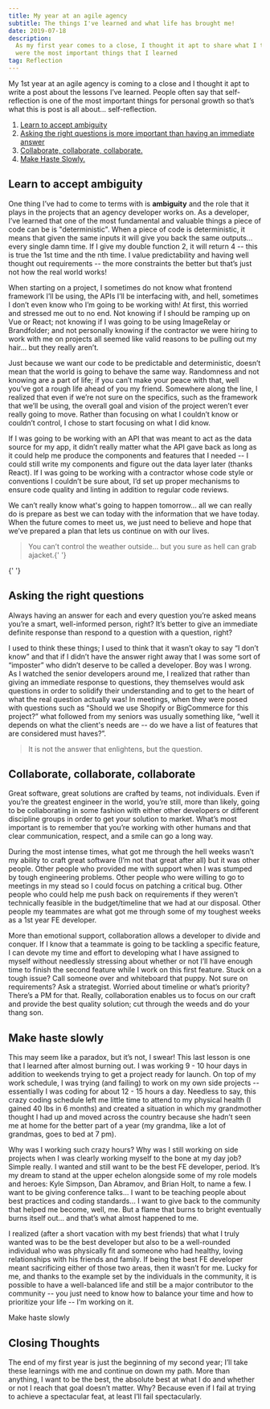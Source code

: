 ```yaml
---
title: My year at an agile agency
subtitle: The things I've learned and what life has brought me!
date: 2019-07-18
description:
  As my first year comes to a close, I thought it apt to share what I thought
  were the most important things that I learned
tag: Reflection
---
```


My 1st year at an agile agency is coming to a close and I thought it apt to
write a post about the lessons I’ve learned. People often say that
self-reflection is one of the most important things for personal growth so
that’s what this is post is all about… self-reflection.

1. [ Learn to accept ambiguity ](#learn-to-accept-ambiguity)
2. [ Asking the right questions is more important than having an immediate answer ](#asking-the-right-questions)
3. [ Collaborate, collaborate, collaborate. ](#collaborate-collaborate-collaborate)
4. [Make Haste Slowly.](#make-haste-slowly)

## Learn to accept ambiguity

One thing I’ve had to come to terms with is **ambiguity** and the role that it
plays in the projects that an agency developer works on. As a developer, I’ve
learned that one of the most fundamental and valuable things a piece of code can
be is "deterministic". When a piece of code is deterministic, it means that
given the same inputs it will give you back the same outputs… every single damn
time. If I give my double function 2, it will return 4 -- this is true the 1st
time and the nth time. I value predictability and having well thought out
requirements -- the more constraints the better but that’s just not how the real
world works!

When starting on a project, I sometimes do not know what frontend framework I’ll
be using, the APIs I’ll be interfacing with, and hell, sometimes I don’t even
know who I’m going to be working with! At first, this worried and stressed me
out to no end. Not knowing if I should be ramping up on Vue or React; not
knowing if I was going to be using ImageRelay or Brandfolder; and not personally
knowing if the contractor we were hiring to work with me on projects all seemed
like valid reasons to be pulling out my hair… but they really aren’t.

Just because we want our code to be predictable and deterministic, doesn’t mean
that the world is going to behave the same way. Randomness and not knowing are a
part of life; if you can’t make your peace with that, well you’ve got a rough
life ahead of you my friend. Somewhere along the line, I realized that even if
we’re not sure on the specifics, such as the framework that we’ll be using, the
overall goal and vision of the project weren’t ever really going to move. Rather
than focusing on what I couldn’t know or couldn’t control, I chose to start
focusing on what I did know.

If I was going to be working with an API that was meant to act as the data
source for my app, it didn’t really matter what the API gave back as long as it
could help me produce the components and features that I needed -- I could still
write my components and figure out the data layer later (thanks React). If I was
going to be working with a contractor whose code style or conventions I couldn’t
be sure about, I’d set up proper mechanisms to ensure code quality and linting
in addition to regular code reviews.

We can’t really know what's going to happen tomorrow… all we can really do is
prepare as best we can today with the information that we have today. When the
future comes to meet us, we just need to believe and hope that we’ve prepared a
plan that lets us continue on with our lives.

<BlockQuote>
  You can’t control the weather outside… but you sure as hell can grab
  ajacket.{' '}
</BlockQuote>{' '}

## Asking the right questions

Always having an answer for each and every question you’re asked means you’re a
smart, well-informed person, right? It’s better to give an immediate definite
response than respond to a question with a question, right?

I used to think these things; I used to think that it wasn’t okay to say “I
don’t know” and that if I didn’t have the answer right away that I was some sort
of “imposter” who didn’t deserve to be called a developer. Boy was I wrong. As I
watched the senior developers around me, I realized that rather than giving an
immediate response to questions, they themselves would ask questions in order to
solidify their understanding and to get to the heart of what the real question
actually was! In meetings, when they were posed with questions such as “Should
we use Shopify or BigCommerce for this project?” what followed from my seniors
was usually something like, “well it depends on what the client's needs are --
do we have a list of features that are considered must haves?”.

<BlockQuote author="Eugene Ionesco">
  It is not the answer that enlightens, but the question.
</BlockQuote>

## Collaborate, collaborate, collaborate

Great software, great solutions are crafted by teams, not individuals. Even if
you’re the greatest engineer in the world, you’re still, more than likely, going
to be collaborating in some fashion with either other developers or different
discipline groups in order to get your solution to market. What’s most important
is to remember that you’re working with other humans and that clear
communication, respect, and a smile can go a long way.

During the most intense times, what got me through the hell weeks wasn’t my
ability to craft great software (I’m not that great after all) but it was other
people. Other people who provided me with support when I was stumped by tough
engineering problems. Other people who were willing to go to meetings in my
stead so I could focus on patching a critical bug. Other people who could help
me push back on requirements if they weren’t technically feasible in the
budget/timeline that we had at our disposal. Other people my teammates are what
got me through some of my toughest weeks as a 1st year FE developer.

More than emotional support, collaboration allows a developer to divide and
conquer. If I know that a teammate is going to be tackling a specific feature, I
can devote my time and effort to developing what I have assigned to myself
without needlessly stressing about whether or not I’ll have enough time to
finish the second feature while I work on this first feature. Stuck on a tough
issue? Call someone over and whiteboard that puppy. Not sure on requirements?
Ask a strategist. Worried about timeline or what’s priority? There’s a PM for
that. Really, collaboration enables us to focus on our craft and provide the
best quality solution; cut through the weeds and do your thang son.

## Make haste slowly

This may seem like a paradox, but it’s not, I swear! This last lesson is one
that I learned after almost burning out. I was working 9 - 10 hour days in
addition to weekends trying to get a project ready for launch. On top of my work
schedule, I was trying (and failing) to work on my own side projects --
essentially I was coding for about 12 - 15 hours a day. Needless to say, this
crazy coding schedule left me little time to attend to my physical health (I
gained 40 lbs in 6 months) and created a situation in which my grandmother
thought I had up and moved across the country because she hadn’t seen me at home
for the better part of a year (my grandma, like a lot of grandmas, goes to bed
at 7 pm).

Why was I working such crazy hours? Why was I still working on side projects
when I was clearly working myself to the bone at my day job? Simple really. I
wanted and still want to be the best FE developer, period. It’s my dream to
stand at the upper echelon alongside some of my role models and heroes: Kyle
Simpson, Dan Abramov, and Brian Holt, to name a few. I want to be giving
conference talks… I want to be teaching people about best practices and coding
standards… I want to give back to the community that helped me become, well, me.
But a flame that burns to bright eventually burns itself out… and that’s what
almost happened to me.

I realized (after a short vacation with my best friends) that what I truly
wanted was to be the best developer but also to be a well-rounded individual who
was physically fit and someone who had healthy, loving relationships with his
friends and family. If being the best FE developer meant sacrificing either of
those two areas, then it wasn’t for me. Lucky for me, and thanks to the example
set by the individuals in the community, it is possible to have a well-balanced
life and still be a major contributor to the community -- you just need to know
how to balance your time and how to prioritize your life -- I’m working on it.

<ShortQuote author="Festina lente">Make haste slowly</ShortQuote>

## Closing Thoughts

The end of my first year is just the beginning of my second year; I’ll take
these learnings with me and continue on down my path. More than anything, I want
to be the best, the absolute best at what I do and whether or not I reach that
goal doesn’t matter. Why? Because even if I fail at trying to achieve a
spectacular feat, at least I’ll fail spectacularly.
